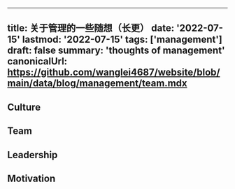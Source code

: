  ---
title: 关于管理的一些随想（长更）
date: '2022-07-15'
lastmod: '2022-07-15'
tags: ['management']
draft: false
summary: 'thoughts  of management'
canonicalUrl: https://github.com/wanglei4687/website/blob/main/data/blog/management/team.mdx
---

<TOCInline toc={props.toc} asDisclosure />

## Culture

## Team

## Leadership

## Motivation
